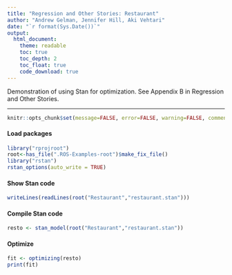 ```yaml
---
title: "Regression and Other Stories: Restaurant"
author: "Andrew Gelman, Jennifer Hill, Aki Vehtari"
date: "`r format(Sys.Date())`"
output:
  html_document:
    theme: readable
    toc: true
    toc_depth: 2
    toc_float: true
    code_download: true
---
```

Demonstration of using Stan for optimization. See Appendix B in
Regression and Other Stories.

-------------


```r
knitr::opts_chunk$set(message=FALSE, error=FALSE, warning=FALSE, comment=NA)
```

#### Load packages

```r
library("rprojroot")
root<-has_file(".ROS-Examples-root")$make_fix_file()
library("rstan")
rstan_options(auto_write = TRUE)
```

#### Show Stan code

```r
writeLines(readLines(root("Restaurant","restaurant.stan")))
```

#### Compile Stan code

```r
resto <- stan_model(root("Restaurant","restaurant.stan"))
```

#### Optimize

```r
fit <- optimizing(resto)
print(fit)
```

